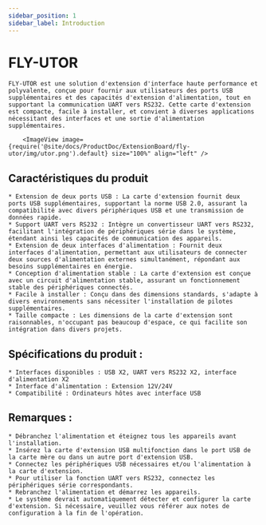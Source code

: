 ```yaml
---
sidebar_position: 1
sidebar_label: Introduction
---
```




# FLY-UTOR

    FLY-UTOR est une solution d'extension d'interface haute performance et polyvalente, conçue pour fournir aux utilisateurs des ports USB supplémentaires et des capacités d'extension d'alimentation, tout en supportant la communication UART vers RS232. Cette carte d'extension est compacte, facile à installer, et convient à diverses applications nécessitant des interfaces et une sortie d'alimentation supplémentaires.

        <ImageView image={require('@site/docs/ProductDoc/ExtensionBoard/fly-utor/img/utor.png').default} size="100%" align="left" />


## Caractéristiques du produit

    * Extension de deux ports USB : La carte d'extension fournit deux ports USB supplémentaires, supportant la norme USB 2.0, assurant la compatibilité avec divers périphériques USB et une transmission de données rapide.
    * Support UART vers RS232 : Intègre un convertisseur UART vers RS232, facilitant l'intégration de périphériques série dans le système, étendant ainsi les capacités de communication des appareils.
    * Extension de deux interfaces d'alimentation : Fournit deux interfaces d'alimentation, permettant aux utilisateurs de connecter deux sources d'alimentation externes simultanément, répondant aux besoins supplémentaires en énergie.
    * Conception d'alimentation stable : La carte d'extension est conçue avec un circuit d'alimentation stable, assurant un fonctionnement stable des périphériques connectés.
    * Facile à installer : Conçu dans des dimensions standards, s'adapte à divers environnements sans nécessiter l'installation de pilotes supplémentaires.
    * Taille compacte : Les dimensions de la carte d'extension sont raisonnables, n'occupant pas beaucoup d'espace, ce qui facilite son intégration dans divers projets.

## Spécifications du produit :

    * Interfaces disponibles : USB X2, UART vers RS232 X2, interface d'alimentation X2
    * Interface d'alimentation : Extension 12V/24V
    * Compatibilité : Ordinateurs hôtes avec interface USB

## Remarques :

    * Débranchez l'alimentation et éteignez tous les appareils avant l'installation.
    * Insérez la carte d'extension USB multifonction dans le port USB de la carte mère ou dans un autre port d'extension USB.
    * Connectez les périphériques USB nécessaires et/ou l'alimentation à la carte d'extension.
    * Pour utiliser la fonction UART vers RS232, connectez les périphériques série correspondants.
    * Rebranchez l'alimentation et démarrez les appareils.
    * Le système devrait automatiquement détecter et configurer la carte d'extension. Si nécessaire, veuillez vous référer aux notes de configuration à la fin de l'opération.